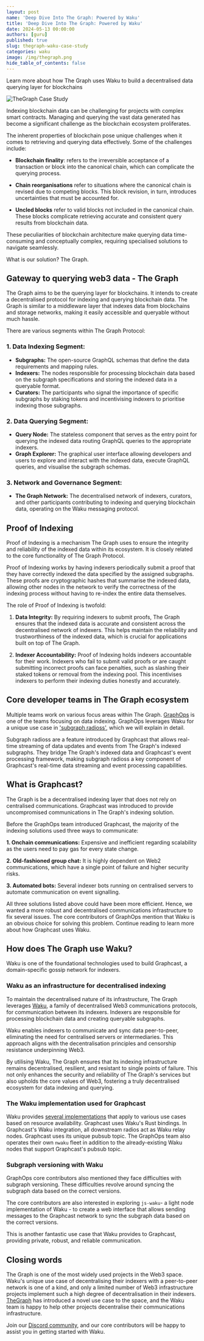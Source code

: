 ```yaml
---
layout: post
name: 'Deep Dive Into The Graph: Powered by Waku' 
title: 'Deep Dive Into The Graph: Powered by Waku' 
date: 2024-05-13 00:00:00
authors: [guru]
published: true
slug: thegraph-waku-case-study
categories: waku
image: /img/thegraph.png
hide_table_of_contents: false
---
```


Learn more about how The Graph uses Waku to build a decentralised data querying layer for blockchains

<!--truncate-->

![TheGraph Case Study](/img/thegraph.png)


Indexing blockchain data can be challenging for projects with complex smart contracts. Managing and querying the vast data generated has become a significant challenge as the blockchain ecosystem proliferates.

The inherent properties of blockchain pose unique challenges when it comes to retrieving and querying data effectively. Some of the challenges include:

- **Blockchain finality**: refers to the irreversible acceptance of a transaction or block into the canonical chain, which can complicate the querying process. 

- **Chain reorganisations** refer to situations where the canonical chain is revised due to competing blocks. This block revision, in turn, introduces uncertainties that must be accounted for.

- **Uncled blocks** refer to valid blocks not included in the canonical chain. These blocks complicate retrieving accurate and consistent query results from blockchain data. 

These peculiarities of blockchain architecture make querying data time-consuming and conceptually complex, requiring specialised solutions to navigate seamlessly. 

What is our solution? The Graph. 

## Gateway to querying web3 data - The Graph
The Graph aims to be the querying layer for blockchains. It intends to create a decentralised protocol for indexing and querying blockchain data. The Graph is similar to a middleware layer that indexes data from blockchains and storage networks, making it easily accessible and queryable without much hassle.

There are various segments within The Graph Protocol:
### 1. Data Indexing Segment:
- **Subgraphs:** The open-source GraphQL schemas that define the data requirements and mapping rules.
- **Indexers:** The nodes responsible for processing blockchain data based on the subgraph specifications and storing the indexed data in a queryable format.
- **Curators:** The participants who signal the importance of specific subgraphs by staking tokens and incentivising indexers to prioritise indexing those subgraphs.
### 2. Data Querying Segment:
- **Query Node:** The stateless component that serves as the entry point for querying the indexed data routing GraphQL queries to the appropriate indexers.
- **Graph Explorer:** The graphical user interface allowing developers and users to explore and interact with the indexed data, execute GraphQL queries, and visualise the subgraph schemas.
### 3. Network and Governance Segment:
- **The Graph Network:** The decentralised network of indexers, curators, and other participants contributing to indexing and querying blockchain data, operating on the Waku messaging protocol.

## Proof of Indexing
Proof of Indexing is a mechanism The Graph uses to ensure the integrity and reliability of the indexed data within its ecosystem. It is closely related to the core functionality of The Graph Protocol.

Proof of Indexing works by having indexers periodically submit a proof that they have correctly indexed the data specified by the assigned subgraphs. These proofs are cryptographic hashes that summarise the indexed data, allowing other nodes in the network to verify the correctness of the indexing process without having to re-index the entire data themselves.

The role of Proof of Indexing is twofold:

1. **Data Integrity:** By requiring indexers to submit proofs, The Graph ensures that the indexed data is accurate and consistent across the decentralised network of indexers. This helps maintain the reliability and trustworthiness of the indexed data, which is crucial for applications built on top of The Graph.

2. **Indexer Accountability:** Proof of Indexing holds indexers accountable for their work. Indexers who fail to submit valid proofs or are caught submitting incorrect proofs can face penalties, such as slashing their staked tokens or removal from the indexing pool. This incentivises indexers to perform their indexing duties honestly and accurately.

## Core developer teams in The Graph ecosystem

Multiple teams work on various focus areas within The Graph. [GraphOps](https://graphops.xyz) is one of the teams focusing on data indexing. GraphOps leverages Waku for a unique use case in ['subgraph radioss'](https://thegraph.com/blog/subgraph-radio-information-exchange/), which we will explain in detail.

Subgraph radioss are a feature introduced by Graphcast that allows real-time streaming of data updates and events from The Graph's indexed subgraphs. They bridge The Graph's indexed data and Graphcast's event processing framework, making subgraph radioss a key component of Graphcast's real-time data streaming and event processing capabilities.

## What is Graphcast?

The Graph is be a decentralised indexing layer that does not rely on centralised communications. Graphcast was introduced to provide uncompromised communications in The Graph's indexing solution. 

Before the GraphOps team introduced Graphcast, the majority of the indexing solutions used three ways to communicate:

**1. Onchain communications:** Expensive and inefficient regarding scalability as the users need to pay gas for every state change.

**2. Old-fashioned group chat:** It is highly dependent on Web2 communications, which have a single point of failure and higher security risks.

**3. Automated bots:** Several indexer bots running on centralised servers to automate communication on event signalling.

All three solutions listed above could have been more efficient. Hence, we wanted a more robust and decentralised communications infrastructure to fix several issues. The core contributors of GraphOps mention that Waku is an obvious choice for solving this problem. Continue reading to learn more about how Graphcast uses Waku.

## How does The Graph use Waku?

Waku is one of the foundational technologies used to build Graphcast, a domain-specific gossip network for indexers.

### Waku as an infrastructure for decentralised indexing
To maintain the decentralised nature of its infrastructure, The Graph leverages [Waku](https://waku.org), a family of decentralised Web3 communications protocols, for communication between its indexers. Indexers are responsible for processing blockchain data and creating queryable subgraphs.

Waku enables indexers to communicate and sync data peer-to-peer, eliminating the need for centralised servers or intermediaries. This approach aligns with the decentralisation principles and censorship resistance underpinning Web3.

By utilising Waku, The Graph ensures that its indexing infrastructure remains decentralised, resilient, and resistant to single points of failure. This not only enhances the security and reliability of The Graph's services but also upholds the core values of Web3, fostering a truly decentralised ecosystem for data indexing and querying.

### The Waku implementation used for Graphcast

Waku provides [several implementations](https://docs.waku.org/) that apply to various use cases based on resource availability. Graphcast uses Waku's Rust bindings. In Graphcast's Waku integration, all downstream radios act as Waku relay nodes. Graphcast uses its unique pubsub topic. The GraphOps team also operates their own `nwaku` fleet in addition to the already-existing Waku nodes that support Graphcast's pubsub topic.

### Subgraph versioning with Waku

GraphOps core contributors also mentioned they face difficulties with subgraph versioning. These difficulties revolve around syncing the subgraph data based on the correct versions.

The core contributors are also interested in exploring `js-waku`- a light node implementation of Waku - to create a web interface that allows sending messages to the Graphcast network to sync the subgraph data based on the correct versions. 

This is another fantastic use case that Waku provides to Graphcast, providing private, robust, and reliable communication.

## Closing words

The Graph is one of the most widely used projects in the Web3 space. Waku's unique use case of decentralising their indexers with a peer-to-peer network is one of a kind, and only a limited number of Web3 infrastructure projects implement such a high degree of decentralisation in their indexers. [TheGraph](https://thegraph.com) has introduced a novel use case to the space, and the Waku team is happy to help other projects decentralise their communications infrastructure.

Join our [Discord community](https://discord.waku.org), and our core contributors will be happy to assist you in getting started with Waku.
